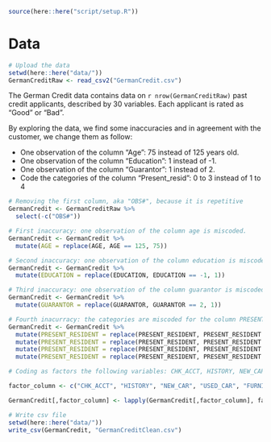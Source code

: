
```r
source(here::here("script/setup.R"))
```

# Data

```r
# Upload the data
setwd(here::here("data/"))
GermanCreditRaw <- read_csv2("GermanCredit.csv")
```

<div>

The German Credit data contains data on `r nrow(GermanCreditRaw)` past credit applicants, described by 30 variables. Each applicant is rated as "Good" or "Bad". 

By exploring the data, we find some inaccuracies and in agreement with the customer, we change them as follow:

- One observation of the column "Age": 75 instead of 125 years old.
- One observation of the column "Education": 1 instead of -1.
- One observation of the column "Guarantor": 1 instead of 2.
- Code the categories of the column "Present_resid": 0 to 3 instead of 1 to 4

</div>

```r
# Removing the first column, aka "OBS#", because it is repetitive
GermanCredit <- GermanCreditRaw %>% 
  select(-c("OBS#"))
```

```r
# First inaccuracy: one observation of the column age is miscoded.
GermanCredit <- GermanCredit %>% 
  mutate(AGE = replace(AGE, AGE == 125, 75))

# Second inaccuracy: one observation of the column education is miscoded
GermanCredit <- GermanCredit %>% 
  mutate(EDUCATION = replace(EDUCATION, EDUCATION == -1, 1))

# Third inaccuracy: one observation of the column guarantor is miscoded
GermanCredit <- GermanCredit %>% 
  mutate(GUARANTOR = replace(GUARANTOR, GUARANTOR == 2, 1))

# Fourth inacurracy: the categories are miscoded for the column PRESENT_RESID
GermanCredit <- GermanCredit %>% 
  mutate(PRESENT_RESIDENT = replace(PRESENT_RESIDENT, PRESENT_RESIDENT == 1, 0)) %>% 
  mutate(PRESENT_RESIDENT = replace(PRESENT_RESIDENT, PRESENT_RESIDENT == 2, 1)) %>% 
  mutate(PRESENT_RESIDENT = replace(PRESENT_RESIDENT, PRESENT_RESIDENT == 3, 2)) %>% 
  mutate(PRESENT_RESIDENT = replace(PRESENT_RESIDENT, PRESENT_RESIDENT == 4, 3))
```

```r
# Coding as factors the following variables: CHK_ACCT, HISTORY, NEW_CAR, USED_CAR, FURNITURE, RADIO/TV, EDUCATION, RETRAINING, SAV_ACCT, EMPLOYMENT, MALE_DIV, MAL_SINGLE, MALE_MAR_WID, CO-APPLICANT, GUARANTOR, PRESENT_RESIDENT, REAL_ESTATE, PROP_UNKN_NONE, OTHER_INSTALL, RENT, OWN_RES, JOB, TELEPHONE, FOREIGN and RESPONSE.

factor_column <- c("CHK_ACCT", "HISTORY", "NEW_CAR", "USED_CAR", "FURNITURE", "RADIO/TV", "EDUCATION", "RETRAINING", "SAV_ACCT", "EMPLOYMENT", "MALE_DIV", "MALE_SINGLE", "MALE_MAR_or_WID", "CO-APPLICANT", "GUARANTOR", "PRESENT_RESIDENT", "REAL_ESTATE", "PROP_UNKN_NONE", "OTHER_INSTALL", "RENT", "OWN_RES", "JOB", "TELEPHONE", "FOREIGN", "RESPONSE")

GermanCredit[,factor_column] <- lapply(GermanCredit[,factor_column], factor)
```

```r
# Write csv file
setwd(here::here("data/"))
write_csv(GermanCredit, "GermanCreditClean.csv")
```
